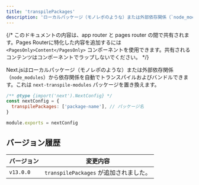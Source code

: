 ```yaml
---
title: 'transpilePackages'
description: 'ローカルパッケージ（モノレポのような）または外部依存関係（`node_modules`）から依存関係を自動でトランスパイルおよびバンドルします。'
---
```


{/* このドキュメントの内容は、app router と pages router の間で共有されます。Pages Routerに特化した内容を追加するには `<PagesOnly>Content</PagesOnly>` コンポーネントを使用できます。共有されるコンテンツはコンポーネントでラップしないでください。 */}

Next.jsはローカルパッケージ（モノレポのような）または外部依存関係（`node_modules`）から依存関係を自動でトランスパイルおよびバンドルできます。これは `next-transpile-modules` パッケージを置き換えます。

```js title="next.config.js"
/** @type {import('next').NextConfig} */
const nextConfig = {
  transpilePackages: ['package-name'], // パッケージ名
}

module.exports = nextConfig
```

## バージョン履歴

| バージョン   | 変更内容                          |
| ----------- | -------------------------------- |
| `v13.0.0`   | `transpilePackages` が追加されました。 |

